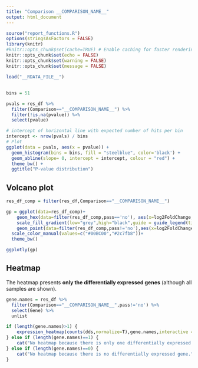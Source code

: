 ```yaml
---
title: "Comparison __COMPARISON_NAME__"
output: html_document
---
```


```r
source("report_functions.R")
options(stringsAsFactors = FALSE)
library(knitr)
#knitr::opts_chunk$set(cache=TRUE) # Enable caching for faster rendering
knitr::opts_chunk$set(echo = FALSE)
knitr::opts_chunk$set(warning = FALSE)
knitr::opts_chunk$set(message = FALSE)

load("__RDATA_FILE__")
```

##
```r
bins = 51

pvals = res_df %>%
  filter(Comparison=="__COMPARISON_NAME__") %>%
  filter(!is.na(pvalue)) %>%
  select(pvalue)

# intercept of horizontal line with expected number of hits per bin
intercept <- nrow(pvals) / bins
# Plot
ggplot(data = pvals, aes(x = pvalue)) + 
  geom_histogram(bins = bins, fill = "steelblue", color='black') +
  geom_abline(slope= 0, intercept = intercept, colour = "red") +
  theme_bw() +
  ggtitle("P-value distribution")

```


## Volcano plot

```r
res_df_comp = filter(res_df,Comparison=="__COMPARISON_NAME__")

gp = ggplot(data=res_df_comp)+
    geom_hex(data=filter(res_df_comp,pass=='no'), aes(x=log2FoldChange,y=-log10(padj)),bins=70)+
    scale_fill_gradient(low="grey",high="black",guide = guide_legend(title = ""))+
    geom_point(data=filter(res_df_comp,pass!='no'),aes(x=log2FoldChange,y=-log10(padj),color=pass,label=Gene,baseMean = baseMean))+
  scale_color_manual(values=c("#00BC00","#2c7fb8"))+
  theme_bw()

ggplotly(gp)

```

## Heatmap

The heatmap presents **only the differentially expressed genes** (although all samples are shown).

```r
gene.names = res_df %>%
  filter(Comparison=="__COMPARISON_NAME__",pass!='no') %>%
  select(Gene) %>%
  unlist

if (length(gene.names)>1) {
    expression_heatmap(counts(dds,normalize=T),gene.names,interactive = F)
} else if (length(gene.names)==1) {
    cat("No heatmap because there is only one differentially expressed gene.")
} else if (length(gene.names)==0) {
    cat("No heatmap because there is no differentially expressed gene.")
}

```
